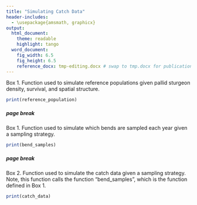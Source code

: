 ```yaml
---
title: "Simulating Catch Data"
header-includes:
  - \usepackage{amsmath, graphicx}
output: 
  html_document:
    theme: readable
    highlight: tango
  word_document:  
    fig_width: 6.5  
    fig_height: 6.5 
    reference_docx: tmp-editing.docx # swap to tmp.docx for publication
---
```


<!--
rmarkdown::render("_appendix-code.Rmd",output_format='word_document')# build page
-->





Box 1. Function used to simulate reference populations given pallid 
sturgeon density, survival, and spatial structure. 


```r
print(reference_population)
```


##### page break



Box 1. Function used to simulate which bends are sampled each year given 
a sampling strategy. 

```r
print(bend_samples)
```

##### page break

Box 2. Function used to simulate the catch data given a sampling 
strategy. Note, this function calls the function "bend_samples", which 
is the function defined in Box 1. 


```r
print(catch_data)
```


